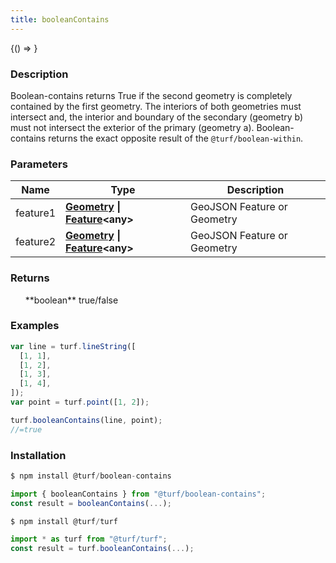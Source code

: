 ```yaml
---
title: booleanContains
---
```



<!-- Expose turf as global var for experimenting in the browser console -->

<BrowserOnly>{() => <WindowTurfGlobal turf={turf} />}</BrowserOnly>

### Description

Boolean-contains returns True if the second geometry is completely contained by the first geometry.
The interiors of both geometries must intersect and, the interior and boundary of the secondary (geometry b)
must not intersect the exterior of the primary (geometry a).
Boolean-contains returns the exact opposite result of the `@turf/boolean-within`.

### Parameters

| Name     | Type                                                                                                                                 | Description                 |
| -------- | ------------------------------------------------------------------------------------------------------------------------------------ | --------------------------- |
| feature1 | **[Geometry](https://tools.ietf.org/html/rfc7946#section-3.1) \| [Feature](https://tools.ietf.org/html/rfc7946#section-3.2)\<any\>** | GeoJSON Feature or Geometry |
| feature2 | **[Geometry](https://tools.ietf.org/html/rfc7946#section-3.1) \| [Feature](https://tools.ietf.org/html/rfc7946#section-3.2)\<any\>** | GeoJSON Feature or Geometry |

### Returns

<ul>
  **boolean** true/false

</ul>

### Examples

```javascript
var line = turf.lineString([
  [1, 1],
  [1, 2],
  [1, 3],
  [1, 4],
]);
var point = turf.point([1, 2]);

turf.booleanContains(line, point);
//=true
```

### Installation

```javascript
$ npm install @turf/boolean-contains

import { booleanContains } from "@turf/boolean-contains";
const result = booleanContains(...);
```

```javascript
$ npm install @turf/turf

import * as turf from "@turf/turf";
const result = turf.booleanContains(...);
```
